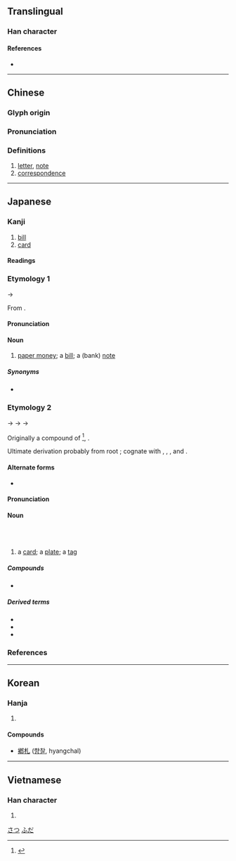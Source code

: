 {{character info/new}}
{{also|箚}}
==Translingual==

===Han character===
{{Han char|rn=75|rad=木|as=01|sn=5|four=42910|canj=DU|ids=⿰木乚}}

====References====
* {{Han ref|kx=0509.110|dkj=14422|dj=0893.010|hdz=21153.010|uh=672D|ud=26413|bh=A5BE|bd=42430}}

----

==Chinese==
{{zh-forms}}

===Glyph origin===
{{Han etym}}

===Pronunciation===
{{zh-pron
|m=zhá
|c=zaat3
|mn=qz,tw,xm,zz:chat
|mc=y
|oc=y
|ma=
|cat=n
}}

===Definitions===
{{zh-hanzi}}

# [[letter]], [[note]]
# [[correspondence]]

----

==Japanese==

===Kanji===
{{ja-kanji|grade=4|rs=木01}}
# [[bill]]
# [[card]]

====Readings====
{{ja-readings
|goon=せち
|kanon=さつ
|kun=ふだ-, ふみた-, ふんだ-, さね-<!--, わかじに-->
}}

===Etymology 1===
{{ja-kanjitab|さつ|yomi=on}}
{{IPAchar|/satu/}} → {{IPAchar|/sat͡su/}}

From {{etyl|ltc|ja|sort=さつ}} {{m|ltc|札|tr=tsæt|pos=reconstructed by some linguists as {{IPAchar|/t͡ʃˠɛt̚/}}}}.

====Pronunciation====
{{ja-pron|さつ|y=kanon}}

====Noun====
{{ja-noun|さつ}}
# [[paper money]]; a [[bill]]; a (bank) [[note]]

=====Synonyms=====
* {{ja-r|紙%幣|し%へい}}

===Etymology 2===
{{ja-kanjitab|ふだ|yomi=kun}}
{{IPAchar|/pumiita/}} → {{IPAchar|/ɸumita/}} → {{IPAchar|/ɸunda/}} → {{IPAchar|/ɸuda/}}

Originally a compound of {{ja-r|文%板|ふみ%いた}}<ref name="DJR">{{R:Daijirin}}</ref>, {{ja-compound|文|ふみ|板|いた|t1=[[writing]]|t2=[[board]], [[plank]]|nocat=1}}.

Ultimate derivation probably from {{etyl|ine-pro|ja}} root {{m|ine-pro|*bheudh-||to [[know]], [[inform]]}} {{rfv-etymology|ja}}; cognate with {{ja-r|触れる|ふれる|to [[touch]]}}, {{ja-r|迸る|ほとばしる|to [[surge]], [[gush]] [[out]]}}, {{ja-r|解く|ほどく|to [[solve]]}}, and {{ja-r|施す|ほどくす|to [[apply]]}}.

====Alternate forms====
* {{ja-l|簡}}

====Pronunciation====
{{ja-pron|ふだ|y=k}}

====Noun====
{{ja-noun|ふだ}}<br/>{{ja-altread|hira=ふみた}}<br/>{{ja-altread|hira=ふんだ}}
# a [[card]]; a [[plate]]; a [[tag]]

=====Compounds=====
* {{ja-r|花%札|はな%ふだ|[[hanafuda]]}}

=====Derived terms=====
* {{ja-r|御札|おふだ}}
* {{ja-r|切り札|きりふだ}}
* {{ja-r|引き札|ひきふだ}}

[[Category:Japanese basic words|さつ]]
[[Category:Japanese basic words|ふだ]]

===References===
<references/>

----

==Korean==

===Hanja===
{{ko-hanja|hangeul=[[찰]]|eumhun=|rv=chal|mr=ch'al|y=chal}}

# {{defn|lang=ko|sort=木01}}

====Compounds====
* [[鄕札]] ([[향찰]], hyangchal)

----

==Vietnamese==

===Han character===
{{vi-hantu|[[trát]], [[trớt]]|rs=木01}}

# {{defn|lang=vi}}